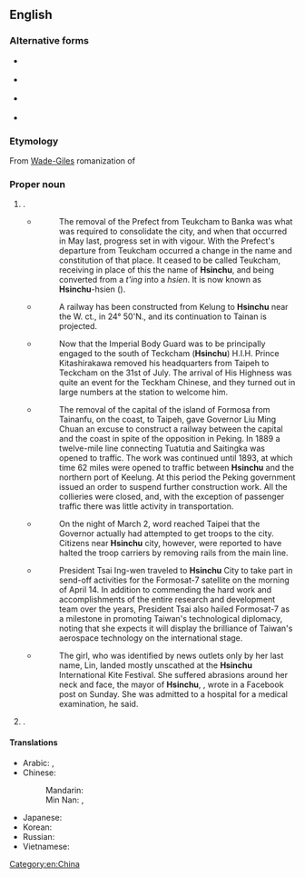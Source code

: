 ==English==
{{wikipedia}}

===Alternative forms===
* {{q|also from [[Wade-Giles]]}} {{l|en|Hsin-chu}}
* {{q|{{w|postal romanization}}}} {{l|en|Sinchu}}
* {{q|from [[Tongyong Pinyin]]}} {{l|en|Sinjhu}}
* {{q|from [[Hanyu Pinyin]]}} {{l|en|Xinzhu}}

===Etymology===
From [[Wade-Giles]] romanization of {{etyl|cmn|en}} {{m|cmn|新竹|tr=Hsin¹-chu²}}

===Proper noun===
{{en-proper noun}}

# {{place|en|city|in northern|country/Taiwan|sixth largest city in Taiwan, southwest of [[Taipei]]}}.
#* {{quote-book
|en
|url=https://archive.org/details/reportsontradea00shugoog/
|year=1880
|title=Reports on Trade at the Treaty Ports for the Year 1879
|work=Inspector General of Customs
|location=[[Shanghai]]
|page=[https://archive.org/details/reportsontradea00shugoog/page/n317/ 181]}}
#*:The removal of the Prefect from Teukcham to Banka was what was required to consolidate the city, and when that occurred in May last, progress set in with vigour. With the Prefect's departure from Teukcham occurred a change in the name and constitution of that place. It ceased to be called Teukcham, receiving in place of this the name of '''Hsinchu''', and being converted from a ''t'ing'' into a ''hsien''. It is now known as '''Hsinchu'''-hsien ({{lang|zh|新竹縣}}).
#* {{quote-book
|en
|url=https://archive.org/details/longmansgazettee00chisrich/
|year=1895
|title=Formosa
|series=Longmans' Gazetteer of the World
|editor={{w|George Chisholm (geographer)|George G. Chisholm}}
|publisher=Longmans, Green, and Co.
|page=[https://archive.org/details/longmansgazettee00chisrich/page/538/ 538]}}
#*:A railway has been constructed from Kelung to '''Hsinchu''' near the W. ct., in 24° 50'N., and its continuation to Tainan is projected.
#* {{quote-book
|en
|url=https://archive.org/details/islandofformosap00daviuoft/
|year=1903
|title=The Island of Formosa Past and Present
|editor={{w|James W. Davidson}}
|page=[https://archive.org/details/islandofformosap00daviuoft/page/331/ 331]}}
#*:Now that the Imperial Body Guard was to be principally engaged to the south of Teckcham ('''Hsinchu''') H.I.H. Prince Kitashirakawa removed his headquarters from Taipeh to Teckcham on the 31st of July. The arrival of His Highness was quite an event for the Teckham Chinese, and they turned out in large numbers at the station to welcome him.
#* {{quote-journal
|en
|url=https://archive.org/details/railwayage52newy/
|date=January 19, 1912
|title=Imperial Taiwan Railways
|volume=52
|issue=3
|journal={{w|Railway Age Gazette}}
|location=[[New York]]
|page=[https://archive.org/details/railwayage52newy/page/94/ 94]}}
#*:The removal of the capital of the island of Formosa from Tainanfu, on the coast, to Taipeh, gave Governor Liu Ming Chuan an excuse to construct a railway between the capital and the coast in spite of the opposition in Peking. In 1889 a twelve-mile line connecting Tuatutia and Saitingka was opened to traffic. The work was continued until 1893, at which time 62 miles were opened to traffic between '''Hsinchu''' and the northern port of Keelung. At this period the Peking government issued an order to suspend further construction work. All the collieries were closed, and, with the exception of passenger traffic there was little activity in transportation.
#* {{quote-book
|en
|url=https://archive.org/details/unitedstatesrela0000unit/
|date=April 18, 1947
|title=Memorandum on the Situation in Taiwan
|author={{w|John Leighton Stuart}}
|series=United States Relations with China With Special Reference to the Period 1944-1949
|issue=169
|publisher={{w|U.S. Government Printing Office}}
|page=[https://archive.org/details/unitedstatesrela0000unit/page/929/ 929]}}
#*:On the night of March 2, word reached Taipei that the Governor actually had attempted to get troops to the city. Citizens near '''Hsinchu''' city, however, were reported to have halted the troop carriers by removing rails from the main line.
#* {{quote-web
|en
|date=2019-04-14
|url=https://english.president.gov.tw/NEWS/5719
|title=President Tsai attends {{w|FORMOSAT-7|Formosat-7}} send-off ceremony
|work=Office of the President of the Republic of China (Taiwan)}}
#*:President Tsai Ing-wen traveled to '''Hsinchu''' City to take part in send-off activities for the Formosat-7 satellite on the morning of April 14. In addition to commending the hard work and accomplishments of the entire research and development team over the years, President Tsai also hailed Formosat-7 as a milestone in promoting Taiwan's technological diplomacy, noting that she expects it will display the brilliance of Taiwan's aerospace technology on the international stage.
#* {{quote-web
|en
|date=Aug. 31, 2020
|url=https://www.nytimes.com/2020/08/31/world/asia/taiwan-girl-kite.html
|title=Girl in Taiwan Is Swept High by a Kite
|author=Tiffany May
|work={{w|New York Times}}}}
#*:The girl, who was identified by news outlets only by her last name, Lin, landed mostly unscathed at the '''Hsinchu''' International Kite Festival. She suffered abrasions around her neck and face, the mayor of '''Hsinchu''', {{w|Lin Chih-chien}}, wrote in a Facebook post on Sunday. She was admitted to a hospital for a medical examination, he said.
# {{place|en|county|in northern|country/Taiwan}}.

====Translations====
{{trans-top|a city in northern Taiwan; a county in northern Taiwan}}
* Arabic: {{t|ar|شِينْجُو|m|tr=šinjū}}, {{t|ar|شِينْتْشُو|m|tr=šintšū}}
* Chinese:
*: Mandarin: {{t+|cmn|新竹|tr=Xīnzhú|sc=Hani}}
*: Min Nan: {{t|nan|竹塹|tr=Tek-chhàm|sc=Hans}}, {{t|nan|新竹|tr=Sin-tek|sc=Hans}}
{{trans-mid}}
* Japanese: {{t|ja|新竹|tr=しんちく, Shinchiku}}
* Korean: {{t|ko|^신주}}
* Russian: {{t|ru|Синьчжу́|m}}
* Vietnamese: {{t|vi|Tân Trúc}}
{{trans-bottom}}

[[Category:en:China]]